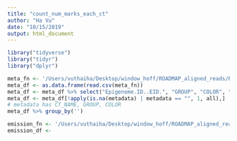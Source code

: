 ```yaml
---
title: "count_num_marks_each_ct"
author: "Ha Vu"
date: "10/15/2019"
output: html_document
---
```


```r
library("tidyverse")
library("tidyr")
library("dplyr")
```

```r
meta_fn <- '/Users/vuthaiha/Desktop/window_hoff/ROADMAP_aligned_reads/ROADMAP_metadata_july2013.csv'
meta_df <- as.data.frame(read.csv(meta_fn))
meta_df <- meta_df %>% select("Epigenome.ID..EID.", "GROUP", "COLOR", "TYPE", "Epigenome.name..from.EDACC.Release.9.directory.", "ANATOMY", "TYPE") %>% rename("CT_NAME" = "Epigenome.ID..EID.") %>% rename("Epig_name" = "Epigenome.name..from.EDACC.Release.9.directory.")
meta_df <- meta_df[!apply(is.na(metadata) | metadata == "", 1, all),]
# metadata has CT_NAME, GROUP, COLOR
meta_df %>% group_by('')
```

```r
emission_fn <- '/Users/vuthaiha/Desktop/window_hoff/ROADMAP_aligned_reads/chromHMM_model/model_100_state/emissions_100.txt'
emission_df <- 
```